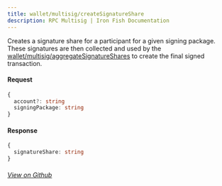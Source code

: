 ```yaml
---
title: wallet/multisig/createSignatureShare
description: RPC Multisig | Iron Fish Documentation
---
```


Creates a signature share for a participant for a given signing package. These signatures are then collected and used by the [wallet/multisig/aggregateSignatureShares](/developers/documentation/rpc/wallet/multisig/aggregate_signature_shares) to create the final signed transaction.

#### Request

```ts
{
  account?: string
  signingPackage: string
}
```

#### Response

```ts
{
  signatureShare: string
}
```

###### [View on Github](https://github.com/iron-fish/ironfish/blob/master/ironfish/src/rpc/routes/wallet/multisig/createSignatureShare.ts)
